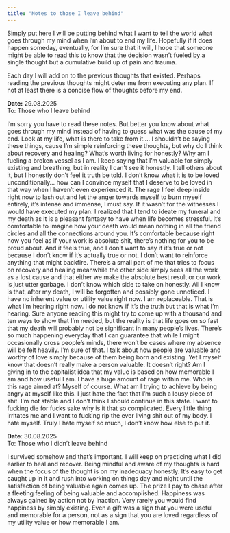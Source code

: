 ```yaml
---
title: "Notes to those I leave behind"
--- 
```


Simply put here I will be putting behind what I want to tell the world what goes through my mind when I'm about to end my life. Hopefully if it does happen someday, eventually, for I'm sure that it will, I hope that someone might be able to read this to know that the decision wasn't fueled by a single thought but a cumulative build up of pain and trauma. 

Each day I will add on to the previous thoughts that existed. Perhaps reading the previous thoughts might deter me from executing any plan. If not at least there is a concise flow of thoughts before my end.

**Date:** 29.08.2025      
To: Those who I leave behind

I'm sorry you have to read these notes. But better you know about what goes through my mind instead of having to guess what was the cause of my end. Look at my life, what is there to take from it.... 
I shouldn't be saying these things, cause I'm simple reinforcing these thoughts, but why do I think about recovery and healing? What's worth living for honestly? Why am I fueling a broken vessel as I am. I keep saying that I'm valuable for simply existing and breathing, but in reality I can't see it honestly. I tell others about it, but I honestly don't feel it truth be told. I don't know what it is to be loved unconditionally... how can I convince myself that I deserve to be loved in that way when I haven't even experienced it. The rage I feel deep inside right now to lash out and let the anger towards myself to burn myself entirely, it's intense and immense, I must say. If it wasn't for the witnesses I would have executed my plan. 
I realized that I tend to ideate my funeral and my death as it is a pleasant fantasy to have when life becomes stressful. It's comfortable to imagine how your death would mean nothing in all the friend circles and all the connections around you. It's comfortable because right now you feel as if your work is absolute shit, there's nothing for you to be proud about. And it feels true, and I don't want to say if it's true or not because I don't know if it's actually true or not. I don't want to reinforce anything that might backfire. 
There's a small part of me that tries to focus on recovery and healing meanwhile the other side simply sees all the work as a lost cause and that either we make the absolute best result or our work is just utter garbage. I don't know which side to take on honestly.
All I know is that, after my death, I will be forgotten and possibly gone unnoticed. I have no inherent value or utility value right now. I am replaceable. That is what I'm hearing right now. I do not know if it's the truth but that is what I'm hearing. Sure anyone reading this might try to come up with a thousand and ten ways to show that I'm needed, but the reality is that life goes on so fast that my death will probably not be significant in many people's lives. There's so much happening everyday that I can guarantee that while I might occasionally cross people's minds, there won't be cases where my absence will be felt heavily. I'm sure of that. 
I talk about how people are valuable and worthy of love simply because of them being born and existing. Yet I myself know that doesn't really make a person valuable. It doesn't right? Am I giving in to the capitalist idea that my value is based on how memorable I am and how useful I am. 
I have a huge amount of rage within me. Who is this rage aimed at? Myself of course. What am I trying to achieve by being angry at myself like this. I just hate the fact that I'm such a lousy piece of shit. I'm not stable and I don't think I should continue in this state. I want to fucking die for fucks sake why is it that so complicated. Every little thing irritates me and I want to fucking rip the ever living shit out of my body. I hate myself. Truly I hate myself so much, I don't know how else to put it.  

**Date**: 30.08.2025     
To: Those who I didn't leave behind    

I survived somehow and that's important. I will keep on practicing what I did earlier to heal and recover. Being mindful and aware of my thoughts is hard when the focus of the thought is on my inadequacy honestly. It's easy to get caught up in it and rush into working on things day and night until the satisfaction of being valuable again comes up. The prize I pay to chase after a fleeting feeling of being valuable and accomplished. Happiness was always gained by action not by inaction. Very rarely you would find happiness by simply existing. Even a gift was a sign that you were useful and memorable for a person, not as a sign that you are loved regardless of my utility value or how memorable I am.

